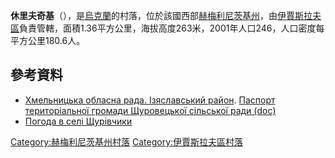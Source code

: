 {{coord|50|0|40|N|26|49|18|E|scale:100000|display=title}}

'''休里夫奇基'''（{{lang-uk|Щурівчики}}），是[[烏克蘭|烏克蘭]]的村落，位於該國西部[[赫梅利尼茨基州|赫梅利尼茨基州]]，由[[伊賈斯拉夫區|伊賈斯拉夫區]]負責管轄，面積1.36平方公里，海拔高度263米，2001年人口246，人口密度每平方公里180.6人。

==參考資料==
* [https://web.archive.org/web/20160306105422/http://oblrada.km.ua/district/show/15 Хмельницька обласна рада. Ізяславський район]. [https://web.archive.org/web/20141226220234/http://oblrada.km.ua/userfiles/%D0%9F%D0%B0%D1%81%D0%BF%D0%BE%D1%80%D1%82%20%D0%A9%D1%83%D1%80%D1%96%D0%B2%D1%86%D1%96_2011(1).doc Паспорт територіальної громади Щуровецької сільської ради (doc)]
* [http://weather.in.ua/ua/hmel'nickaja/29293 Погода в селі Щурівчики] {{Wayback|url=http://weather.in.ua/ua/hmel'nickaja/29293 |date=20160305192050 }}

{{DEFAULTSORT:Щурівчики}}
[[Category:赫梅利尼茨基州村落|Category:赫梅利尼茨基州村落]]
[[Category:伊賈斯拉夫區村落|Category:伊賈斯拉夫區村落]]


{{Khmelnytskyi-geo-stub}}